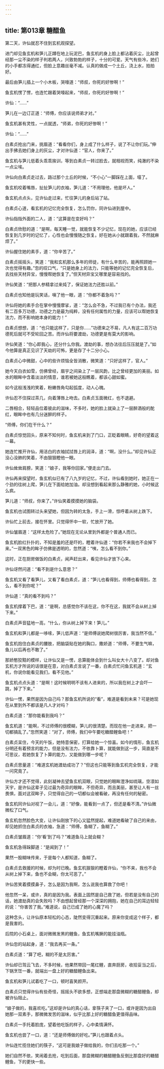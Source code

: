 ```yaml
---
---
---
```

title: 第013章 糖醋鱼
---





第二天，许仙就忍不住到玄机观探望。

进门却见鱼玄机和笋儿正蹲在地上玩泥巴，鱼玄机的身上脸上都沾着灰尘，比起曾经那一尘不染的样子判若两人，兴致勃勃的样子，十分的可爱。天气有些冷，她们的小手都冻得通红，但脸上意趣丝毫不减。认真的做成一个土丘，浇上水，拍拍好。

最后由笋儿插上一个小木板，哭嚎道：“师叔，你死的好惨啊！”

鱼玄机愣了愣，也连忙跟着哭嚎起来，“师叔，你死的好惨啊！”

许仙：“……”

笋儿在一边订正道：“师傅，你应该说师弟才对。”

鱼玄机甚有灵性，一点就透，“师弟，你死的好惨啊！”

许仙：“……”

白素贞抢出门来，挑眉道：“看看你们，身上成了什么样子，说了不让你们玩。”伸出手拂去她们身上的灰尘，才对许仙道：“官人，你来了。”

鱼玄机与笋儿低着头乖乖挨训，等到白素贞一转过脸去，就相视而笑，纯澈的不染一点尘埃。

许仙向白素贞走过去，路过那个土丘的时候，“不小心”一脚踩在上面，塌了。

鱼玄机咬着嘴唇，扯扯笋儿的衣袖，笋儿道：“不用理他，他是坏人。”

鱼玄机点点头，见许仙走过来，忙往笋儿的身后站了站。

白素贞心道，看玄机的记忆完全恢复，怎么罚你，同许仙进到屋中。

许仙指指外面的二人，道：“这算是在变好吗？”

白素贞欣慰的道：“是啊，每天睡一觉，就能恢复不少记忆，现在的她，应该已经恢复到几岁时的记忆了，心性也会慢慢随之恢复。好在她从小就跟着我，不然就麻烦了。”

许仙握住她的素手，道：“你辛苦了。”

白素贞摇摇头，笑道：“我和玄机那么多年的师徒，有什么辛苦的，能再照顾她一次也觉得有趣。”忽的叹口气，“只是她身上的法力，只能等她的记忆完全恢复后，去找些天材异宝，慢慢帮她恢复了。”但天材异宝又哪里是容易找的。

许仙笑道：“把那人参精拿过来炖了，保证她法力还胜以前。”

白素贞也知他是玩笑话，嗔了他一眼，道：“你都不着急吗？”

许仙将她的素手合在掌中慢慢摩挲，道：“怎么会不急，不过我已有个办法，我还有二百多万功德，功德之力是最为纯粹，没有任何属性的力量，应该可以帮她恢复法力，而不影响她本身的能力！”

白素贞想想，道：“也只能这样了，只是你……”功德来之不易，凡人有这二百万功德死后就可不受轮回之苦。而许仙将要渡劫，功德更是有莫大的影响。

许仙笑道：“你心即我心，还分什么你我。渡劫的事，想办法往后压压就是了。”如今他算是真正见识了天劫的可怖，更是存了十二分小心。

白素贞心中微甜，心中的些许烦恼全皆消散，微笑道：“只好这样了，官人。”

她今天白衣如雪，仿佛曾经，眉宇之间染上了一层风韵，比之曾经更加的美丽。如水的眼眸中含着淡淡的情意，谁若被她这般瞧着，都该心甜如蜜。

如今这般浅浅的笑着，粉嫩唇角勾起弧度，动人心魄。

许仙忍不住探过茶几，向着薄唇上吻去。白素贞玉面微红，也不退避。

二唇相合，轻轻品位着彼此的滋味，不多时，她的脸上就染上了一层醉酒般的酡红，眼眸中也有几分迷醉的样子。

“师傅，你们在干什么？”

白素贞惊觉回头，原来不知何时，鱼玄机来到了门口，正眨着眼睛，好奇的望着这一幕。

她连忙推开许仙，用洁白的衣袖拭拭唇上的润泽，道：“啊，没什么。”却见许仙正没心没肺的笑着，不由狠狠瞪他一眼。

许仙耸耸肩膀，笑道：“娘子，我等你回家。”便走出门去。

许仙再来探望时，鱼玄机似已有了八九岁的记忆，不过，许仙看到她时，她正在一个劲的往树上爬，笋儿在下面给她加油。却没想到看起来那么静雅的她，小时候这么疯。

笋儿道：“师叔，你来了。”许仙笑着摸摸她的脑袋。

鱼玄机也试图转过头来望她，但因为转的太急，手上一滑，惊呼着从树上跌下。

许仙忙上前去，接在怀里。只觉得怀中一软，忙放开了她。

许仙皱眉道：“这样太危险了。”她现在无论从里到外都是个普通人而已。

鱼玄机脸红扑扑的，不知是羞的还是吓的，瞪着许仙道：“你若不来我也不会掉下来。”一双黑色的眸子仿佛是透明的，忽然道：“咦，怎么看不到你。”

这时，正在厨房做饭的白素贞，闻声赶出来，看见许仙才放下心来。

许仙讶然问道：“看不到是什么意思？”

鱼玄机又看了看笋儿，又看了看白素贞，道：“笋儿也看得到，师傅也看得到，怎么，看不到你呢？”

许仙道：“真的看不到吗？”

鱼玄机撑着下巴，道：“是啊，总感觉你不该在这，你不在这，我就不会从树上掉下来。”

白素贞声音猛地一高，“什么，你从树上掉下来！笋儿。”

鱼玄机和笋儿都是一哆嗦，笋儿低声道：“是师傅说她爬树很厉害，我当然不信。”

鱼玄机抱住白素贞的腰肢，把脑袋贴在她的胸口，撒娇道：“师傅，不要生气嘛，鱼儿以后再也不敢了。”

那娇憨狡黠的模样，让许仙又是一愣，总算能体会到什么叫女大十八变了。却对鱼玄机方才所说的话很是在意，对白素贞言说了一番，白素贞忙问鱼玄机道：“玄机，你说你能看见我们，看不见他。”

鱼玄机点点头道：“是啊！这时候明明不该有人进来的，所以我在树上才会吓一跳，掉了下来。”

许仙一愣，果然是因为自己吗？那鱼玄机所说的“看”，难道是看到未来？可是她现在从里到外不都该是凡人才对吗？

白素贞道：“那你能看到我吗？”

鱼玄机道：“能啊，不过师傅的很模糊，笋儿的很清楚。而现在他一走进来，把一切都搞乱了。”忽然笑道：“对了，师傅，我们中午要吃糖醋鲤鱼吧！”

白素贞呆住，今天的午饭，她特意保密，打算给她一个惊喜。如今的情形，鱼玄机分明还有着预言的能力，但是没有法力，不依靠卜算，就能做到这一步，简直是不可思议，若她恢复了卜算的能力，又能做到哪一步呢？

白素贞思量道：“难道玄机她渡劫成功了？”但这也只能等到鱼玄机完全恢复，才能一问究竟了。

许仙方才还不觉得，此刻凝神去望鱼玄机双眼，只觉她的眼眸澄净如琉璃，空凛如天宇，是许仙这辈子见过最为奇异的眼眸，不但奇异，而且美丽，甚至让人有一丝畏惧，面对这双眸子，只觉得自己的一切都似会被看破，再没有任何的秘密。

鱼玄机同许仙对视了一会儿，道：“好像，能看到一点了，但还是看不清。”许仙微微松了口气。

鱼玄机忽然脸色大变，让许仙刚放下的心又猛然提起，难道她看破了自己的来由，却见她抓住白素贞的衣袖，急道：“师傅，鱼糊了，鱼糊了。”

白素贞皱眉道：“你‘看’到了吗？”难道鱼马上就会糊？

鱼玄机急得跺脚道：“是闻到了！”

果然一股糊味传来，于是每个人都知道，鱼糊了。

白素贞去救援的时候，却为时已晚。鱼玄机狠狠的瞪着许仙，“你不来，我也不会从树上掉下来，鱼也不会糊，你太可恶了。”

许仙苦笑着摸摸鼻子，怎么是因为我啊，怎么说我也算救了你吧！

他忽然一呆，或许，真的是因为我。表面上固然是自己救了她，但若是没有自己的话，她渡劫真的会失败吗？不由想起曾经那一个深深的拥抱，她在自己的耳边轻轻的说：“你害苦了我。”难道说，自己已成了她的心魔了吗？

这种念头，让许仙原本轻松的心态，陡然变得沉重起来。原来你变成这个样子，都是我害的。

后院的小石桌上，面对微微发黑的鲤鱼，鱼玄机嘴撅的能挂油瓶。

许仙忽的站起身，道：“我去再买一条。”

白素贞道：“算了吧，糊的不是太厉害。”

许仙却已驾云飞去，不多时候，他果然带回一尾红鲤，直奔厨房，收拾妥当之后，下锅烹饪一番，就端出一盘上好的糖醋鲤鱼出来。

鱼玄机和笋儿试着吃了一口，顿时喜笑颜开。

白素贞只觉得许仙有些奇怪，摇摇头不欲多想，正想端走那盘微糊的糖醋鲤鱼，却被许仙阻止。

“娘子做的，我喜欢吃。”这却是许仙的真心话，拿筷子夹了一口，或许是因为出自她那一双素手，那微微发苦的滋味，似乎比那上好的糖醋鱼更值得品味。

白素贞一手托着脸庞，望着他吃饭的样子，心中柔情满怀。

鱼玄机也尝了一口，道：“还是师傅做的好吃。”笋儿也跟着点头。

许仙连忙揽住她们的筷子，“这可是我娘子做给我的，你们去吃那一个。”

她们自然不依，笑闹着去抢，吃到后面，那盘微糊的糖醋鲤鱼反倒比那盘好的糖醋鲤鱼，下的更快一些。